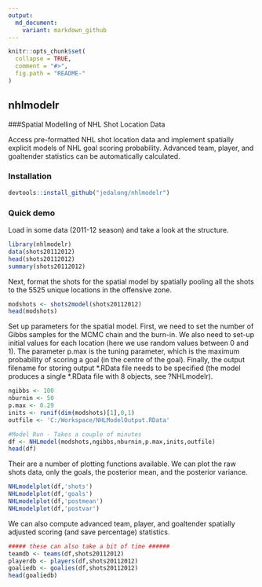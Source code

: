 ```yaml
---
output:
  md_document:
    variant: markdown_github
---
```


<!-- README.md is generated from README.Rmd. Please edit that file -->

```r
knitr::opts_chunk$set(
  collapse = TRUE,
  comment = "#>",
  fig.path = "README-"
)
```


## nhlmodelr

###Spatial Modelling of NHL Shot Location Data

Access pre-formatted NHL shot location data and implement spatially explicit models of NHL goal scoring probability. Advanced team, player, and goaltender statistics can be automatically calculated.

### Installation

```r
devtools::install_github("jedalong/nhlmodelr")
```
  
### Quick demo

Load  in some data (2011-12 season) and take a look at the structure.

```r
library(nhlmodelr)
data(shots20112012) 
head(shots20112012)
summary(shots20112012)
```

Next, format the shots for the spatial model by spatially pooling all the shots to the 5525 unique locations in the offensive zone.

```r
modshots <- shots2model(shots20112012)
head(modshots)
```

Set up parameters for the spatial model. First, we need to set the number of Gibbs samples for the MCMC chain and the burn-in. We also need to set-up initial values for each location (here we use random values between 0 and 1). The parameter p.max is the tuning parameter, which is the maximum probability of scoring a goal (in the centre of the goal). Finally, the output filename for storing output \*.RData file needs to be specified (the model produces a single \*.RData file with 8 objects, see  ?NHLmodelr).

```r
ngibbs <- 100
nburnin <- 50
p.max <- 0.29
inits <- runif(dim(modshots)[1],0,1)
outfile <- 'C:/Workspace/NHLModelOutput.RData'

#Model Run - Takes a couple of minutes
df <- NHLmodel(modshots,ngibbs,nburnin,p.max,inits,outfile)
head(df)
```

Their are a number of plotting functions available. We can plot the raw shots data, only the goals, the posterior mean, and the posterior variance.

```r
NHLmodelplot(df,'shots')
NHLmodelplot(df,'goals')
NHLmodelplot(df,'postmean')
NHLmodelplot(df,'postvar')
```

We can also compute advanced team, player, and goaltender spatially adjusted scoring (and save percentage) statistics.

```r
##### these can also take a bit of time ######
teamdb <- teams(df,shots20112012)
playerdb <- players(df,shots20112012)
goaliedb <- goalies(df,shots20112012)
head(goaliedb)
```
